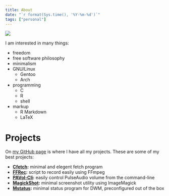 ```yaml
---
title: About
date: "`r format(Sys.time(), '%Y-%m-%d')`"
tags: ["personal"]
---
```


![](/images/amar-al-zubaidi.jpg)

I am interested in many things:

- freedom
- free software philosophy
- minimalism
- GNU/Linux
  - Gentoo
  - Arch
- programming
  - C
  - R
  - shell
- markup
  - R Markdown
  - LaTeX

# Projects

On [my GitHub page](https://github.com/amarakon) is where I have all my projects.
These are some of my best projects:

- **[Cfetch](https://github.com/amarakon/cfetch):** minimal and elegent fetch program
- **[FFRec](https://github.com/amarakon/ffrec):** script to record easily using FFmpeg
- **[PAVol-Cli](https://github.com/amarakon/pavol-cli):** easily control PulseAudio volume from the command-line
- **[MagickShot](https://github.com/amarakon/magickshot):** minimal screenshot utility using ImageMagick
- **[Mstatus](https://github.com/amarakon/mstatus):** minimal status program for DWM, preconfigured out of the box 
